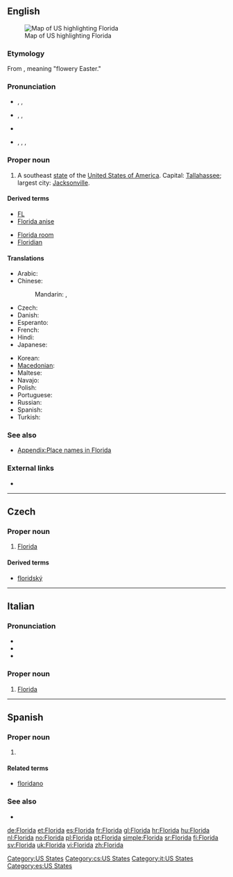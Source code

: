 {{also|florida}}
==English==
[[Image:Map of USA highlighting Florida.png|thumb|right|Map of US highlighting Florida]]

===Etymology===
From {{etyl|es}} {{term|Pascua Florida|lang=es}}, meaning "flowery Easter."

===Pronunciation===
* {{a|Boston|RP}} {{enPR|flŏrʹ-ĭ-də}}, {{IPA|/ˈflɒɹɪdə/}}, {{SAMPA|/"flQr\Id@/}}
* {{a|Canada|GenAm}} {{enPR|flôrʹ-ĭ-də}}, {{IPA|/ˈflɔɹɪdə/}}, {{SAMPA|/"flOr\Id@/}}
* {{audio|en-us-Florida.ogg|Audio (US)}}
* {{a|New York}}, {{a|Philadelphia}} {{enPR|flärʹ-ĭ-də}}, {{IPA|/ˈflɑɹɪdə/}}, {{SAMPA|/"flAr\Id@/}}

===Proper noun===
{{en-proper noun}}

# A southeast [[state]] of the [[United States of America]]. Capital: [[Tallahassee]]; largest city: [[Jacksonville]].

====Derived terms====
{{rel-top|Terms derived from ''Florida''}}
* [[FL]]
* [[Florida anise]]
{{rel-mid}}
* [[Florida room]]
* [[Floridian]]
{{rel-bottom}}

====Translations====
{{trans-top|US state}}
* Arabic: {{t|ar|فلوريدا|f|tr=fluriida}}
* Chinese:
*: Mandarin: {{t|cmn|佛羅里達州|sc=Hani}}, {{t|cmn|佛罗里达州|tr=Fúluólǐdá-zhōu|sc=Hani}}
* Czech: {{t-|cs|Florida|f}}
* Danish: {{t-|da|Florida}}
* Esperanto: {{t|eo|Florido}}
* French: {{t+|fr|Floride|f}}
* Hindi: {{t|hi|फ्लोरिडा|tr=phlōriḍā|xs=Hindi}}
* Japanese: {{t-|ja|フロリダ州|tr=Furórida-shū}}
{{trans-mid}}
* Korean: {{t|ko|플로리다|tr=peullorida|sc=Hang}}
* [[Macedonian]]: {{t-|mk|Флорида|f|tr=Florída}}
* Maltese: {{t-|mt|Florida|xs=Maltese}}
* Navajo: {{tø|nv|Łóodah hahoodzo}}
* Polish: {{t+|pl|Floryda|f}}
* Portuguese: {{t+|pt|Flórida|f}}
* Russian: {{t-|ru|Флорида|f|tr=Florída, Flórida}}
* Spanish: {{t+|es|Florida|f}}
* Turkish: {{t|tr|Florida}}
{{trans-bottom}}

===See also===
* [[Appendix:Place names in Florida]]

===External links===
* {{pedialite}}

[[Category:US States]]

----

==Czech==

===Proper noun===
{{cs-proper noun|g=f}}

# [[#English|Florida]]

====Derived terms====
* [[floridský]]

[[Category:cs:US States]]

----

==Italian==

===Pronunciation===
* {{IPA|/ˈflɔ.ri.da/|/flo.ˈri.da/|lang=it}}
* {{rhymes|ɔrida|ida|lang=it}}
* {{hyphenation|Flò|ri|da, Flo|rì|da}}

===Proper noun===
{{it-proper noun|g=f}}

# [[#English|Florida]]

[[Category:it:US States]]

----

==Spanish==

===Proper noun===
{{es-proper noun|f}}

# {{l|en|Florida}}

====Related terms====
* [[floridano]]

===See also===
* {{pedialite|lang=es}}

[[Category:es:US States]]

[[de:Florida]]
[[et:Florida]]
[[es:Florida]]
[[fr:Florida]]
[[gl:Florida]]
[[hr:Florida]]
[[hu:Florida]]
[[nl:Florida]]
[[no:Florida]]
[[pl:Florida]]
[[pt:Florida]]
[[simple:Florida]]
[[sr:Florida]]
[[fi:Florida]]
[[sv:Florida]]
[[uk:Florida]]
[[vi:Florida]]
[[zh:Florida]]